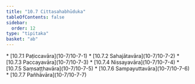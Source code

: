 ```yaml
---
title: "10.7 Cittasahabhūduka"
tableOfContents: false
sidebar:
  order: 12
type: "tipitaka"
basket: "ab"
---
```



<DynamicBreadcrumb />



<TableOfContents>
* [10.7.1 Paṭiccavāra](10-7/10-7-1)
* [10.7.2 Sahajātavāra](10-7/10-7-2)
* [10.7.3 Paccayavāra](10-7/10-7-3)
* [10.7.4 Nissayavāra](10-7/10-7-4)
* [10.7.5 Saṃsaṭṭhavāra](10-7/10-7-5)
* [10.7.6 Sampayuttavāra](10-7/10-7-6)
* [10.7.7 Pañhāvāra](10-7/10-7-7)
</TableOfContents>